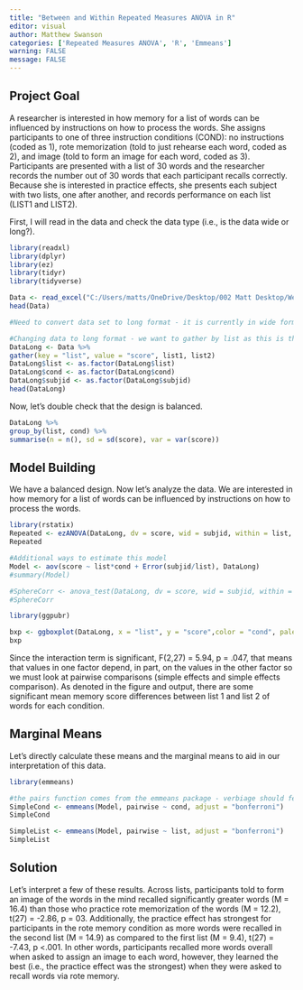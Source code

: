 ```yaml
---
title: "Between and Within Repeated Measures ANOVA in R"
editor: visual
author: Matthew Swanson
categories: ['Repeated Measures ANOVA', 'R', 'Emmeans']
warning: FALSE
message: FALSE
---
```


::: text-center
# **Project Goal**
:::

A researcher is interested in how memory for a list of words can be influenced by instructions on how to process the words. She assigns participants to one of three instruction conditions (COND): no instructions (coded as 1), rote memorization (told to just rehearse each word, coded as 2), and image (told to form an image for each word, coded as 3). Participants are presented with a list of 30 words and the researcher records the number out of 30 words that each participant recalls correctly. Because she is interested in practice effects, she presents each subject with two lists, one after another, and records performance on each list (LIST1 and LIST2).

First, I will read in the data and check the data type (i.e., is the data wide or long?).

```r
library(readxl)
library(dplyr)
library(ez)
library(tidyr)
library(tidyverse)

Data <- read_excel("C:/Users/matts/OneDrive/Desktop/002 Matt Desktop/WebsiteData/Data/Repeated Measures Data 2.xlsx")
head(Data)

#Need to convert data set to long format - it is currently in wide format

#Changing data to long format - we want to gather by list as this is the repeated variable
DataLong <- Data %>%
gather(key = "list", value = "score", list1, list2)
DataLong$list <- as.factor(DataLong$list)
DataLong$cond <- as.factor(DataLong$cond)
DataLong$subjid <- as.factor(DataLong$subjid)
head(DataLong)
```

Now, let's double check that the design is balanced.

```r
DataLong %>%
group_by(list, cond) %>%
summarise(n = n(), sd = sd(score), var = var(score))
```

::: text-center
# **Model Building**
:::

We have a balanced design. Now let's analyze the data. We are interested in how memory for a list of words can be influenced by instructions on how to process the words.

```r
library(rstatix)
Repeated <- ezANOVA(DataLong, dv = score, wid = subjid, within = list, between = cond, detailed = TRUE, return_aov = TRUE, type = 3)
Repeated

#Additional ways to estimate this model
Model <- aov(score ~ list*cond + Error(subjid/list), DataLong)
#summary(Model)

#SphereCorr <- anova_test(DataLong, dv = score, wid = subjid, within = list, between = cond)
#SphereCorr

library(ggpubr)

bxp <- ggboxplot(DataLong, x = "list", y = "score",color = "cond", palette = "jco")
bxp
```

Since the interaction term is significant, F(2,27) = 5.94, p = .047, that means that values in one factor depend, in part, on the values in the other factor so we must look at pairwise comparisons (simple effects and simple effects comparison). As denoted in the figure and output, there are some significant mean memory score differences between list 1 and list 2 of words for each condition.

::: text-center
## **Marginal Means**
:::

Let's directly calculate these means and the marginal means to aid in our interpretation of this data.

```r
library(emmeans)

#the pairs function comes from the emmeans package - verbiage should feel similar to emmeans commands in SPSS
SimpleCond <- emmeans(Model, pairwise ~ cond, adjust = "bonferroni")
SimpleCond

SimpleList <- emmeans(Model, pairwise ~ list, adjust = "bonferroni")
SimpleList
```

::: text-center
# **Solution**
:::

Let's interpret a few of these results. Across lists, participants told to form an image of the words in the mind recalled significantly greater words (M = 16.4) than those who practice rote memorization of the words (M = 12.2), t(27) = -2.86, p = 03. Additionally, the practice effect has strongest for participants in the rote memory condition as more words were recalled in the second list (M = 14.9) as compared to the first list (M = 9.4), t(27) = -7.43, p \<.001. In other words, participants recalled more words overall when asked to assign an image to each word, however, they learned the best (i.e., the practice effect was the strongest) when they were asked to recall words via rote memory.
